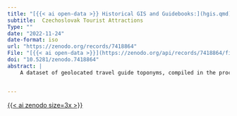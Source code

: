 ```yaml
---
title: "[{{< ai open-data >}} Historical GIS and Guidebooks:](hgis.qmd)"
subtitle:  Czechoslovak Tourist Attractions
Type: ""
date: "2022-11-24"
date-format: iso
url: "https://zenodo.org/records/7418864"
File: "[{{< ai open-data >}}](https://zenodo.org/api/records/7418864/files-archive)"
doi: "10.5281/zenodo.7418864"
abstract: |
    A dataset of geolocated travel guide toponyms, compiled in the process of a research project Historical GIS and Guidebooks: A Scalable Reading of Czechoslovak Tourist Attractions (Bechmann Pedersen & Johansson, forthcoming) in which we performed a scalable reading of three travel guides of the former Czechoslovak lands as they were cirka 1959. We used a specialized, open-sourced tool CITADEL created for this project, which in itself relies on open-sourced data from GeoNames and WikiData.


---
```


[{{< ai zenodo size=3x >}}]({{< meta url >}})
